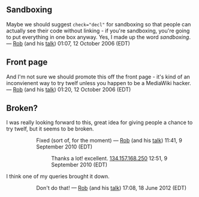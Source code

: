 == Sandboxing ==
Maybe we should suggest <tt>check="decl"</tt> for sandboxing so that people can actually see their code without linking - if you're sandboxing, you're going to put everything in one box anyway. Yes, I made up the word ''sandboxing''. — [[User:rsimmons|Rob]] (and his [[User talk:rsimmons|talk]]) 01:07, 12 October 2006 (EDT)

== Front page ==

And I'm not sure we should promote this off the front page - it's kind of an inconvienent way to try twelf unless you happen to be a MediaWiki hacker. — [[User:rsimmons|Rob]] (and his [[User talk:rsimmons|talk]]) 01:20, 12 October 2006 (EDT)

== Broken? ==

I was really looking forward to this, great idea for giving people a chance to try twelf, but it seems to be broken.
:: Fixed (sort of, for the moment) — [[User:rsimmons|Rob]] (and his [[User talk:rsimmons|talk]]) 11:41, 9 September 2010 (EDT)
:::Thanks a lot! excellent. [[Special:Contributions/134.157.168.250|134.157.168.250]] 12:51, 9 September 2010 (EDT)

I think one of my queries brought it down.
:: Don't do that! — [[User:rsimmons|Rob]] (and his [[User talk:rsimmons|talk]]) 17:08, 18 June 2012 (EDT)